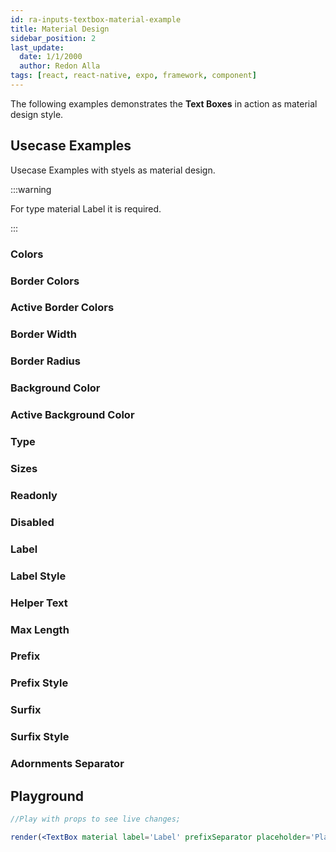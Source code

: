 ```yaml
---
id: ra-inputs-textbox-material-example
title: Material Design
sidebar_position: 2
last_update:
  date: 1/1/2000
  author: Redon Alla
tags: [react, react-native, expo, framework, component]
---
```


The following examples demonstrates the **Text Boxes** in action as material design style.

## Usecase Examples

Usecase Examples with styels as material design.

:::warning

For type material Label it is required.

:::

### Colors


<Colors />

### Border Colors


<BorderColors />

### Active Border Colors


<ActiveBorderColors />

### Border Width


<BorderWidth />

### Border Radius


<BorderRadius />

### Background Color


<BackgroundColor />

### Active Background Color


<ActiveBackgroundColor />

### Type


<Type />

### Sizes


<Sizes />

### Readonly


<Readonly />

### Disabled


<Disabled />


### Label


<Label />

### Label Style


<LabelStyle />

### Helper Text


<HelperText />

### Max Length


<MaxLength />

### Prefix


<Prefix />


### Prefix Style


<PrefixStyle />

### Surfix


<Surfix />

### Surfix Style


<SurfixStyle />

### Adornments Separator


<AdornmentSeparator />

## Playground

```jsx live noInline
//Play with props to see live changes;

render(<TextBox material label='Label' prefixSeparator placeholder='Play with props to see live changes' color='primary' borderColor='crimson' borderWidth='thick' radius='full' size='large' prefix="star"/>);
```